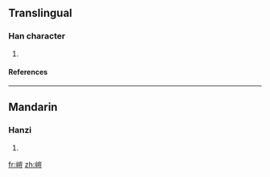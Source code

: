 ==Translingual==
===Han character===
{{Han char|rn=46|rad=山|as=10|sn=13|four=|canj=山山一廿 (UUMT)}}
# {{defn|Han|sort=山10}}
====References====
{{Han ref|kx=0317.220|dkj=08343|dj=0618.010|hdz=10790.130|uh=5D66|ud=23910}}
----
==Mandarin==
===Hanzi===
{{cmn-hanzi|pin=[[ái]] (ai2)|wg=ai<sup>2</sup>}}
# {{defn|Mandarin}}

[[fr:嵦]]
[[zh:嵦]]